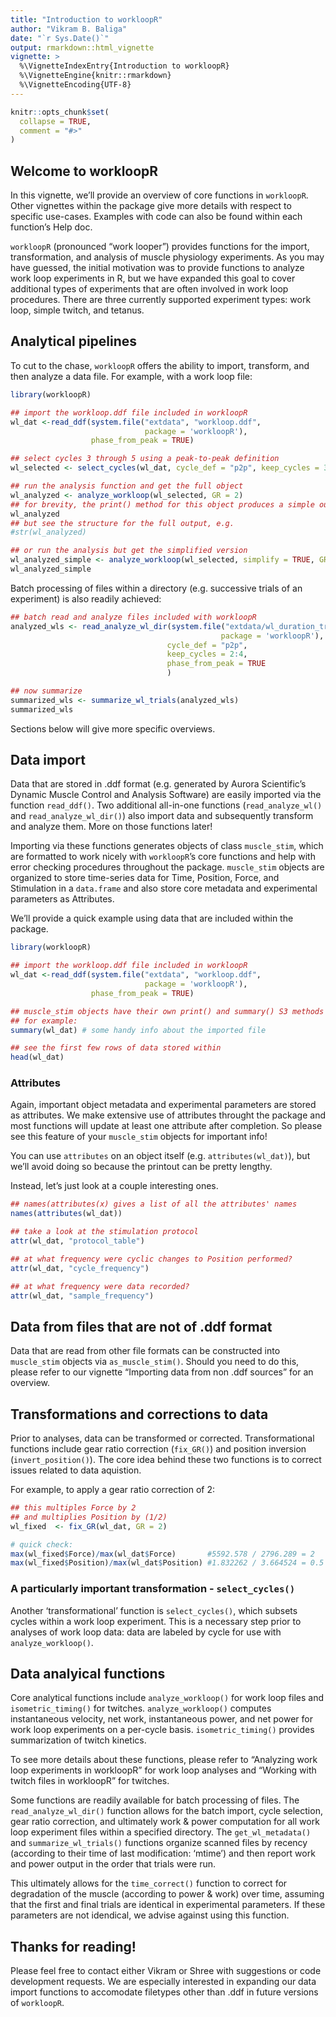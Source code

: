 ```yaml
---
title: "Introduction to workloopR"
author: "Vikram B. Baliga"
date: "`r Sys.Date()`"
output: rmarkdown::html_vignette
vignette: >
  %\VignetteIndexEntry{Introduction to workloopR}
  %\VignetteEngine{knitr::rmarkdown}
  %\VignetteEncoding{UTF-8}
---
```


```r
knitr::opts_chunk$set(
  collapse = TRUE,
  comment = "#>"
)
```


## Welcome to workloopR

In this vignette, we'll provide an overview of core functions in `workloopR`. Other vignettes within the package give more details with respect to specific use-cases. Examples with code can also be found within each function's Help doc.

`workloopR` (pronounced "work looper") provides functions for the import, transformation, and analysis of muscle physiology experiments. As you may have guessed, the initial motivation was to provide functions to analyze work loop experiments in R, but we have expanded this goal to cover additional types of experiments that are often involved in work loop procedures. There are three currently supported experiment types: work loop, simple twitch, and tetanus.


## Analytical pipelines

To cut to the chase, `workloopR` offers the ability to import, transform, and then analyze a data file. For example, with a work loop file:
```r
library(workloopR)

## import the workloop.ddf file included in workloopR
wl_dat <-read_ddf(system.file("extdata", "workloop.ddf", 
                              package = 'workloopR'),
                  phase_from_peak = TRUE)

## select cycles 3 through 5 using a peak-to-peak definition
wl_selected <- select_cycles(wl_dat, cycle_def = "p2p", keep_cycles = 3:5)

## run the analysis function and get the full object
wl_analyzed <- analyze_workloop(wl_selected, GR = 2)
## for brevity, the print() method for this object produces a simple output
wl_analyzed
## but see the structure for the full output, e.g.
#str(wl_analyzed)

## or run the analysis but get the simplified version
wl_analyzed_simple <- analyze_workloop(wl_selected, simplify = TRUE, GR = 2)
wl_analyzed_simple
```

Batch processing of files within a directory (e.g. successive trials of an experiment) is also readily achieved:
```r
## batch read and analyze files included with workloopR
analyzed_wls <- read_analyze_wl_dir(system.file("extdata/wl_duration_trials",
                                               package = 'workloopR'),
                                   cycle_def = "p2p",
                                   keep_cycles = 2:4,
                                   phase_from_peak = TRUE
                                   )

## now summarize
summarized_wls <- summarize_wl_trials(analyzed_wls)
summarized_wls
```

Sections below will give more specific overviews.


## Data import

Data that are stored in .ddf format (e.g. generated by Aurora Scientific's Dynamic Muscle Control and Analysis Software) are easily imported via the function `read_ddf()`. Two additional all-in-one functions (`read_analyze_wl()` and `read_analyze_wl_dir()`) also import data and subsequently transform and analyze them. More on those functions later!

Importing via these functions generates objects of class `muscle_stim`, which are formatted to work nicely with `workloopR`'s core functions and help with error checking procedures throughout the package. `muscle_stim` objects are organized to store time-series data for Time, Position, Force, and Stimulation in a `data.frame` and also store core metadata and experimental parameters as Attributes.

We'll provide a quick example using data that are included within the package.

```r
library(workloopR)

## import the workloop.ddf file included in workloopR
wl_dat <-read_ddf(system.file("extdata", "workloop.ddf", 
                              package = 'workloopR'),
                  phase_from_peak = TRUE)

## muscle_stim objects have their own print() and summary() S3 methods
## for example:
summary(wl_dat) # some handy info about the imported file

## see the first few rows of data stored within
head(wl_dat)
```


### Attributes

Again, important object metadata and experimental parameters are stored as attributes. We make extensive use of attributes throught the package and most functions will update at least one attribute after completion. So please see this feature of your `muscle_stim` objects for important info!

You can use `attributes` on an object itself (e.g. `attributes(wl_dat)`), but we'll avoid doing so because the printout can be pretty lengthy.

Instead, let's just look at a couple interesting ones.

```r
## names(attributes(x) gives a list of all the attributes' names
names(attributes(wl_dat))

## take a look at the stimulation protocol
attr(wl_dat, "protocol_table")

## at what frequency were cyclic changes to Position performed?
attr(wl_dat, "cycle_frequency")

## at what frequency were data recorded?
attr(wl_dat, "sample_frequency")
```


## Data from files that are not of .ddf format

Data that are read from other file formats can be constructed into `muscle_stim` objects via `as_muscle_stim()`. Should you need to do this, please refer to our vignette "Importing data from non .ddf sources" for an overview.


## Transformations and corrections to data

Prior to analyses, data can be transformed or corrected. Transformational functions include gear ratio correction (`fix_GR()`) and position inversion (`invert_position()`). The core idea behind these two functions is to correct issues related to data aquistion.

For example, to apply a gear ratio correction of 2:
```r
## this multiples Force by 2
## and multiplies Position by (1/2)
wl_fixed  <- fix_GR(wl_dat, GR = 2)

# quick check:
max(wl_fixed$Force)/max(wl_dat$Force)       #5592.578 / 2796.289 = 2
max(wl_fixed$Position)/max(wl_dat$Position) #1.832262 / 3.664524 = 0.5
```


### A particularly important transformation - `select_cycles()`

Another 'transformational' function is `select_cycles()`, which subsets cycles within a work loop experiment. This is a necessary step prior to analyses of work loop data: data are labeled by cycle for use with `analyze_workloop()`.


## Data analyical functions

Core analytical functions include `analyze_workloop()` for work loop files and `isometric_timing()` for twitches. `analyze_workloop()` computes instantaneous velocity, net work, instantaneous power, and net power for work loop experiments on a per-cycle basis. `isometric_timing()` provides summarization of twitch kinetics.

To see more details about these functions, please refer to "Analyzing work loop experiments in workloopR" for work loop analyses and "Working with twitch files in workloopR" for twitches.

Some functions are readily available for batch processing of files. The `read_analyze_wl_dir()` function allows for the batch import, cycle selection, gear ratio correction, and ultimately work & power computation for all work loop experiment files within a specified directory. The `get_wl_metadata()` and `summarize_wl_trials()` functions organize scanned files by recency (according to their time of last modification: 'mtime') and then report work and power output in the order that trials were run.

This ultimately allows for the `time_correct()` function to correct for degradation of the muscle (according to power & work) over time, assuming that the first and final trials are identical in experimental parameters. If these parameters are not idendical, we advise against using this function.


## Thanks for reading!

Please feel free to contact either Vikram or Shree with suggestions or code development requests. We are especially interested in expanding our data import functions to accomodate filetypes other than .ddf in future versions of `workloopR`.
